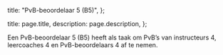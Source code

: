  title: "PvB-beoordelaar 5 (B5)",
};

  title: page.title,
  description: page.description,
};

Een PvB-beoordelaar 5 (B5) heeft als taak om PvB’s van instructeurs 4,
leercoaches 4 en PvB-beoordelaars 4 af te nemen.
